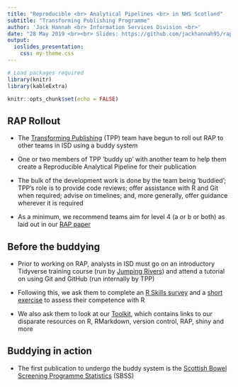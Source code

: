 ```yaml
---
title: "Reproducible <br> Analytical Pipelines <br> in NHS Scotland"
subtitle: "Transforming Publishing Programme"
author: 'Jack Hannah <br> Information Services Division <br>'
date: "28 May 2019 <br><br> Slides: https://github.com/jackhannah95/rap-champions/"
output:
  ioslides_presentation:
    css: my-theme.css
---
```


```r
# Load packages required
library(knitr)
library(kableExtra)

knitr::opts_chunk$set(echo = FALSE)

```

## RAP Rollout

- The [Transforming Publishing](https://www.isdscotland.org/Products-and-Services/Transforming-Publishing-Programme/) (TPP) team have begun to roll out RAP to other 
teams in ISD using a buddy system

- One or two members of TPP 'buddy up' with another team to help them create a 
Reproducible Analytical Pipeline for their publication

- The bulk of the development work is done by the team being 'buddied'; TPP's 
role is to provide code reviews; offer assistance with R and Git when required; 
advise on timelines; and, more generally, offer guidance wherever it is required

- As a minimum, we recommend teams aim for level 4 (a or b or both) as 
laid out in our [RAP paper](https://www.isdscotland.org/About-ISD/Methodologies/_docs/Reproducible_Analytical_Pipelines_paper_v1.4.pdf)


## Before the buddying

- Prior to working on RAP, analysts in ISD must go on an introductory Tidyverse 
training course (run by [Jumping Rivers](https://www.jumpingrivers.com/)) and 
attend a tutorial on using Git and GitHub (run internally by TPP)

- Following this, we ask them to complete an [R Skills survey](https://www.nsssurvey2.scot.nhs.uk/index.php?r=survey/index/sid/296986/lang/en) 
and a [short exercise](https://github.com/NHS-NSS-transforming-publications/R-exercise) 
to assess their competence with R

- We also ask them to look at our [Toolkit](https://github.com/NHS-NSS-transforming-publications/Toolkit), which 
contains links to our disparate resources on R, RMarkdown, version control, 
RAP, shiny and more


## Buddying in action

- The first publication to undergo the buddy system is the [Scottish Bowel Screening Programme Statistics](https://www.isdscotland.org/Health-Topics/Cancer/Publications/2018-08-07/2018-08-07-Bowel-Screening-Publication-Report.pdf?8727663756) (SBSS)
